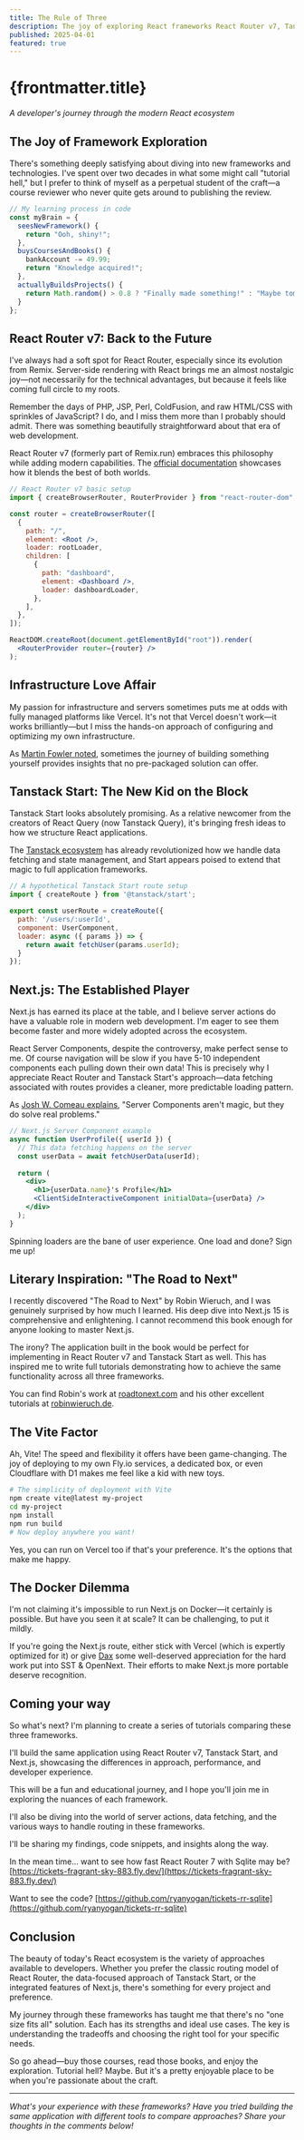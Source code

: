 ```yaml
---
title: The Rule of Three
description: The joy of exploring React frameworks React Router v7, Tanstack Start, and Next.js.
published: 2025-04-01
featured: true
---
```


# {frontmatter.title}

*A developer's journey through the modern React ecosystem*

## The Joy of Framework Exploration

There's something deeply satisfying about diving into new frameworks and technologies. I've spent over two decades in what some might call "tutorial hell," but I prefer to think of myself as a perpetual student of the craft—a course reviewer who never quite gets around to publishing the review.

```javascript
// My learning process in code
const myBrain = {
  seesNewFramework() {
    return "Ooh, shiny!";
  },
  buysCoursesAndBooks() {
    bankAccount -= 49.99;
    return "Knowledge acquired!";
  },
  actuallyBuildsProjects() {
    return Math.random() > 0.8 ? "Finally made something!" : "Maybe tomorrow...";
  }
};
```

## React Router v7: Back to the Future

I've always had a soft spot for React Router, especially since its evolution from Remix. Server-side rendering with React brings me an almost nostalgic joy—not necessarily for the technical advantages, but because it feels like coming full circle to my roots.

Remember the days of PHP, JSP, Perl, ColdFusion, and raw HTML/CSS with sprinkles of JavaScript? I do, and I miss them more than I probably should admit. There was something beautifully straightforward about that era of web development.

React Router v7 (formerly part of Remix.run) embraces this philosophy while adding modern capabilities. The [official documentation](https://reactrouter.com/) showcases how it blends the best of both worlds.

```jsx
// React Router v7 basic setup
import { createBrowserRouter, RouterProvider } from "react-router-dom";

const router = createBrowserRouter([
  {
    path: "/",
    element: <Root />,
    loader: rootLoader,
    children: [
      {
        path: "dashboard",
        element: <Dashboard />,
        loader: dashboardLoader,
      },
    ],
  },
]);

ReactDOM.createRoot(document.getElementById("root")).render(
  <RouterProvider router={router} />
);
```

## Infrastructure Love Affair

My passion for infrastructure and servers sometimes puts me at odds with fully managed platforms like Vercel. It's not that Vercel doesn't work—it works brilliantly—but I miss the hands-on approach of configuring and optimizing my own infrastructure.

As [Martin Fowler noted](https://martinfowler.com/articles/is-quality-worth-cost.html), sometimes the journey of building something yourself provides insights that no pre-packaged solution can offer.

## Tanstack Start: The New Kid on the Block

Tanstack Start looks absolutely promising. As a relative newcomer from the creators of React Query (now Tanstack Query), it's bringing fresh ideas to how we structure React applications.

The [Tanstack ecosystem](https://tanstack.com/) has already revolutionized how we handle data fetching and state management, and Start appears poised to extend that magic to full application frameworks.

```jsx
// A hypothetical Tanstack Start route setup
import { createRoute } from '@tanstack/start';

export const userRoute = createRoute({
  path: '/users/:userId',
  component: UserComponent,
  loader: async ({ params }) => {
    return await fetchUser(params.userId);
  }
});
```

## Next.js: The Established Player

Next.js has earned its place at the table, and I believe server actions do have a valuable role in modern web development. I'm eager to see them become faster and more widely adopted across the ecosystem.

React Server Components, despite the controversy, make perfect sense to me. Of course navigation will be slow if you have 5-10 independent components each pulling down their own data! This is precisely why I appreciate React Router and Tanstack Start's approach—data fetching associated with routes provides a cleaner, more predictable loading pattern.

As [Josh W. Comeau explains](https://www.joshwcomeau.com/react/server-components/), "Server Components aren't magic, but they do solve real problems."

```jsx
// Next.js Server Component example
async function UserProfile({ userId }) {
  // This data fetching happens on the server
  const userData = await fetchUserData(userId);
  
  return (
    <div>
      <h1>{userData.name}'s Profile</h1>
      <ClientSideInteractiveComponent initialData={userData} />
    </div>
  );
}
```

Spinning loaders are the bane of user experience. One load and done? Sign me up!

## Literary Inspiration: "The Road to Next"

I recently discovered "The Road to Next" by Robin Wieruch, and I was genuinely surprised by how much I learned. His deep dive into Next.js 15 is comprehensive and enlightening. I cannot recommend this book enough for anyone looking to master Next.js.

The irony? The application built in the book would be perfect for implementing in React Router v7 and Tanstack Start as well. This has inspired me to write full tutorials demonstrating how to achieve the same functionality across all three frameworks.

You can find Robin's work at [roadtonext.com](https://www.road-to-next.com/) and his other excellent tutorials at [robinwieruch.de](https://www.robinwieruch.de/).

## The Vite Factor

Ah, Vite! The speed and flexibility it offers have been game-changing. The joy of deploying to my own Fly.io services, a dedicated box, or even Cloudflare with D1 makes me feel like a kid with new toys.

```bash
# The simplicity of deployment with Vite
npm create vite@latest my-project
cd my-project
npm install
npm run build
# Now deploy anywhere you want!
```

Yes, you can run on Vercel too if that's your preference. It's the options that make me happy.

## The Docker Dilemma

I'm not claiming it's impossible to run Next.js on Docker—it certainly is possible. But have you seen it at scale? It can be challenging, to put it mildly.

If you're going the Next.js route, either stick with Vercel (which is expertly optimized for it) or give [Dax](https://x.com/thdxr) some well-deserved appreciation for the hard work put into SST & OpenNext. Their efforts to make Next.js more portable deserve recognition.

## Coming your way

So what's next? I'm planning to create a series of tutorials comparing these three frameworks.

I'll build the same application using React Router v7, Tanstack Start, and Next.js, showcasing the differences in approach, performance, and developer experience.

This will be a fun and educational journey, and I hope you'll join me in exploring the nuances of each framework.

I'll also be diving into the world of server actions, data fetching, and the various ways to handle routing in these frameworks.

I'll be sharing my findings, code snippets, and insights along the way.

In the mean time... want to see how fast React Router 7 with Sqlite may be? [https://tickets-fragrant-sky-883.fly.dev/](https://tickets-fragrant-sky-883.fly.dev/)

Want to see the code? [https://github.com/ryanyogan/tickets-rr-sqlite](https://github.com/ryanyogan/tickets-rr-sqlite)

## Conclusion

The beauty of today's React ecosystem is the variety of approaches available to developers. Whether you prefer the classic routing model of React Router, the data-focused approach of Tanstack Start, or the integrated features of Next.js, there's something for every project and preference.

My journey through these frameworks has taught me that there's no "one size fits all" solution. Each has its strengths and ideal use cases. The key is understanding the tradeoffs and choosing the right tool for your specific needs.

So go ahead—buy those courses, read those books, and enjoy the exploration. Tutorial hell? Maybe. But it's a pretty enjoyable place to be when you're passionate about the craft.

---

*What's your experience with these frameworks? Have you tried building the same application with different tools to compare approaches? Share your thoughts in the comments below!*